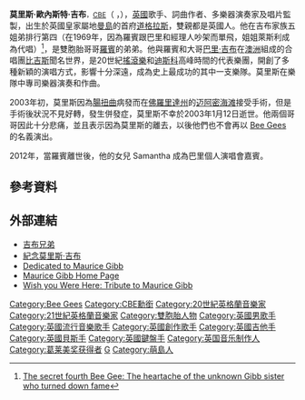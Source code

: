 {{noteTA
|G1=Music
|G2=USStates
|G3=UK Places
|1=zh-cn:莫里斯; zh-tw:墨利斯; zh-hk:莫禮斯;
|2=zh-cn:巴里; zh-tw:貝瑞; zh-hk:巴利;
|3=zh-cn:吉布; zh-tw:吉布; zh-hk:傑布;
|4=zh-cn:比吉斯; zh-tw:比吉斯; zh-hk:比知樂隊;
}}
{{Infobox musical artist
| Name = 莫里斯·吉布<br />Maurice Gibb
| Img = [[File:Maurice_Gibb_2001.jpg|260px]]
| Img_capt = 2001年的莫里斯
|后缀尊称 =  [[大英帝國勳章|CBE]]
| Background = 男歌手
| Birth_name = Maurice Ernest Gibb
| Alias = 
| Born = {{birth date|1949|12|22}}<br />{{IMN}}[[道格拉斯_(曼島)|道格拉斯]]
| Died = {{death date and age|2003|1|12|1949|12|22}}<br />{{USA}}[[佛罗里达州|佛罗里达州]][[迈阿密海滩|迈阿密海滩]] 
| Origin = {{UK}}[[英格蘭|英格蘭]][[曼徹斯特|曼徹斯特]][[蘭開夏|蘭開夏]]
| Instrument = {{hlist|歌唱|吉他|貝斯|鍵盤}}
| Genre = {{hlist|[[搖滾樂|搖滾樂]]|[[流行音樂|流行]]}}
| Occupation = {{hlist|歌手|詞曲作者|唱片監製}}
| Years_active = 1958年至2003年 
| Associated_acts = {{hlist|The Rattlesnakes|[[比吉斯|比吉斯]]|The Fut|Tin Tin|The Bloomfields|Lulu}}
| Notable_instruments = {{unbulleted list|Rickenbacker 4001S|Gibson EBS-1250|Fender Precision Bass|Fender Stratocaster|Rickenbacker 325}}
}}
{{中文譯名
| english    = '''Maurice Gibb'''
| putonghua  = 莫里斯·吉布
| taiwan     = 莫里斯·吉布
| cantonese  = 莫禮斯·傑布 
|}}
'''莫里斯·歐內斯特·吉布'''<small>，[[CBE|CBE]]</small>（{{lang-en|'''Maurice Ernest Gibb'''}} ，{{bd|1949年|12月22日|2003年|1月12日|Gibb, Robin}}），[[英國|英國]]歌手、詞曲作者、多樂器演奏家及唱片監製，出生於英國皇家屬地[[曼島|曼島]]的首府[[道格拉斯_(曼島)|道格拉斯]]，雙親都是英國人。他在吉布家族五姐弟排行第四（在1969年，因為羅賓跟巴里和經理人吵架而單飛，姐姐萊斯利成為代唱）<ref>[http://www.dailymail.co.uk/tvshowbiz/article-2150678/The-secret-fourth-Bee-Gee-The-heartache-unknown-Gibbs-sister-turned-fame.html The secret fourth Bee Gee: The heartache of the unknown Gibb sister who turned down fame]</ref>，是雙胞胎哥哥[[羅賓·吉布|羅賓]]的弟弟。他與羅賓和大哥[[巴里·吉布|巴里·吉布]]在[[澳洲|澳洲]]組成的合唱團[[比吉斯|比吉斯]]聞名世界，是20世紀[[搖滾樂|搖滾樂]]和[[迪斯科|迪斯科]]高峰時間的代表樂團，開創了多種新穎的演唱方式，影響十分深遠，成為史上最成功的其中一支樂隊。莫里斯在樂隊中專司樂器演奏和作曲。

2003年初，莫里斯因為[[腸扭轉|腸扭曲]]病發而在[[佛羅里達州|佛羅里達州]]的[[迈阿密海滩|迈阿密海滩]]接受手術，但是手術後狀況不見好轉，發生併發症，莫里斯不幸於2003年1月12日逝世。他兩個哥哥因此十分悲痛，並且表示因為莫里斯的離去，以後他們也不會再以 [[Bee_Gees|Bee Gees]] 的名義演出。

2012年，當羅賓離世後，他的女兒 Samantha 成為巴里個人演唱會嘉賓。

== 參考資料 ==
{{reflist}}

== 外部連結 ==
*[https://web.archive.org/web/20120213135657/http://thebrothersgibb.com/ 吉布兄弟]
*[http://www.brothersgibb.org/mauricegibb.html 紀念莫里斯·吉布]
*[https://web.archive.org/web/20120525052044/http://mauricegibbwebsite.com/  Dedicated to Maurice Gibb]
*[https://web.archive.org/web/20081020005001/http://www.beegeesfanclub.org/Maurice/Maurice%201%20Index.htm Maurice Gibb Home Page]
*[http://www.youtube.com/watch?v=ei7Eq3W5tyE Wish you Were Here: Tribute to Maurice Gibb]

{{摇滚名人堂1997届入选者}}
{{Authority control}}
{{DEFAULTSORT:Gibb, Maurice}}

[[Category:Bee_Gees|Category:Bee Gees]]
[[Category:CBE勳銜|Category:CBE勳銜]]
[[Category:20世紀英格蘭音樂家|Category:20世紀英格蘭音樂家]]
[[Category:21世紀英格蘭音樂家|Category:21世紀英格蘭音樂家]]
[[Category:雙胞胎人物|Category:雙胞胎人物]]
[[Category:英國男歌手|Category:英國男歌手]]
[[Category:英國流行音樂歌手|Category:英國流行音樂歌手]]
[[Category:英國創作歌手|Category:英國創作歌手]]
[[Category:英國吉他手|Category:英國吉他手]]
[[Category:英國貝斯手|Category:英國貝斯手]]
[[Category:英國鍵盤手|Category:英國鍵盤手]]
[[Category:英国音乐制作人|Category:英国音乐制作人]]
[[Category:葛莱美奖获得者|Category:葛莱美奖获得者]]
[[Category:摇滚名人堂入选者|G]]
[[Category:萌島人|Category:萌島人]]